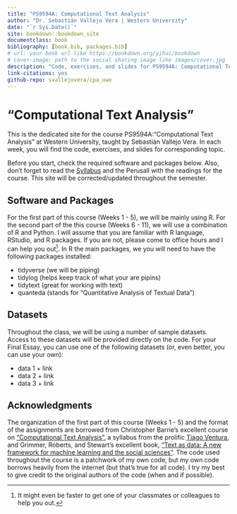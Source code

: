 ```yaml
--- 
title: "PS9594A: Computational Text Analysis"
author: "Dr. Sebastián Vallejo Vera | Western University"
date: "`r Sys.Date()`"
site: bookdown::bookdown_site
documentclass: book
bibliography: [book.bib, packages.bib]
# url: your book url like https://bookdown.org/yihui/bookdown
# cover-image: path to the social sharing image like images/cover.jpg
description: "Code, exercises, and slides for PS9594A: Computational Text Analysis"
link-citations: yes
github-repo: svallejovera/cpa_uwo
---
```


# "Computational Text Analysis"{.unnumbered}

This is the dedicated site for the course PS9594A:"Computational Text Analysis" at Western University, taught by Sebastián Vallejo Vera. In each week, you will find the code, exercises, and slides for corresponding topic. 

Before you start, check the required software and packages below. Also, don't forget to read the [Syllabus](https://svallejovera.github.io/files/9594A__Computational_Text_Analysis.pdf) and the Perusall with the readings for the course. This site will be corrected/updated throughout the semester.

## Software and Packages

For the first part of this course (Weeks 1 - 5), we will be mainly using R. For the second part of the this course (Weeks 6 - 11), we will use a combination of R and Python. I will assume that you are familiar with R language, RStudio, and R packages. If you are not, please come to office hours and I can help you out[^1]. In R the main packages, we you will need to have the following packages installed:

- tidyverse (we will be piping)
- tidylog (helps keep track of what your are pipins)
- tidytext (great for working with text)
- quanteda (stands for "Quantitative Analysis of Textual Data")

## Datasets

Throughout the class, we will be using a number of sample datasets. Access to these datasets will be provided directly on the code. For your Final Essay, you can use one of the following datasets (or, even better, you can use your own):

- data 1 + link
- data 2 + link 
- data 3 + link

## Acknowledgments 

The organization of the first part of this course (Weeks 1 - 5) and the format of the assignments are borrowed from Christopher Barrie's excellent course on ["Computational Text Analysis"](https://cjbarrie.github.io/CTA-ED/), a syllabus from the prolific [Tiago Ventura](https://www.venturatiago.com/), and Grimmer, Roberts, and Stewart's excellent book, ["Text as data: A new framework for machine learning and the social sciences"](https://press.princeton.edu/books/paperback/9780691207551/text-as-data). The code used throughout the course is a patchwork of my own code, but my own code borrows heavily from the internet (but that's true for all code). I try my best to give credit to the original authors of the code (when and if possible).

[^1]: It might even be faster to get one of your classmates or colleagues to help you out.
